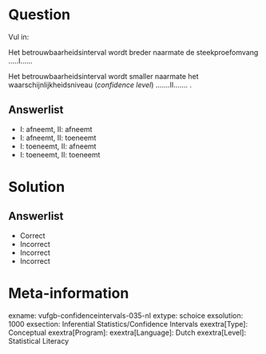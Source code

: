 Question
========

Vul in: 

Het betrouwbaarheidsinterval wordt breder naarmate de steekproefomvang …..I…… 

Het betrouwbaarheidsinterval wordt smaller naarmate het waarschijnlijkheidsniveau (*confidence level*) …....II……. . 

  
Answerlist
----------
* I: afneemt, II: afneemt
* I: afneemt, II: toeneemt
* I: toeneemt, II: afneemt
* I: toeneemt, II: toeneemt 


Solution
========

Answerlist
----------
* Correct
* Incorrect
* Incorrect
* Incorrect

Meta-information
================
exname: vufgb-confidenceintervals-035-nl
extype: schoice
exsolution: 1000
exsection: Inferential Statistics/Confidence Intervals
exextra[Type]: Conceptual
exextra[Program]: 
exextra[Language]: Dutch
exextra[Level]: Statistical Literacy
